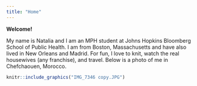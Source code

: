 ```yaml
---
title: "Home"
---
```


**Welcome!**

My name is Natalia and I am an MPH student at Johns Hopkins Bloomberg School of Public Health. I am from Boston, Massachusetts and have also lived in New Orleans and Madrid. For fun, I love to knit, watch the real housewives (any franchise), and travel. Below is a photo of me in Chefchaouen, Morocco.

```r
knitr::include_graphics("IMG_7346 copy.JPG")
```
